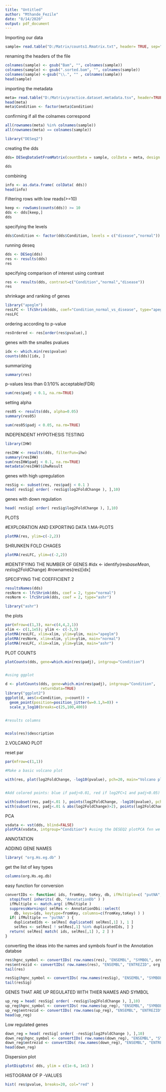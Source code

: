 ---
title: "Untitled"
author: "Mthande_Fezile"
date: "8/14/2020"
output: pdf_document
---

Importing our data
```{r}
sample= read.table("D:/Matrix/counts1.Rmatrix.txt", header= TRUE, sep="\t", row.names = 1)
```
renaming the headers of the file
```{r}
colnames(sample) <- gsub("Bam", "", colnames(sample))
colnames(sample) <- gsub(".sorted.bam", "", colnames(sample))
colnames(sample) <-gsub("\\.", "" , colnames(sample))
head(sample)
```
importing the metadata

```{r}
meta= read.table("D:/Matrix/practice.dataset.metadata.tsv", header=TRUE, sep="\t", row.names = 1)
head(meta)
meta$Condition <- factor(meta$Condition)
```

confirming if all the colnames correspond
```{r}
all(rownames(meta) %in% colnames(sample))
all(rownames(meta) == colnames(sample))
```

```{r,include=FALSE}
library("DESeq2")
```
creating the dds
```{r}
dds= DESeqDataSetFromMatrix(countData = sample, colData = meta, design = ~ Condition)

dds
```

combining
```{r}
info <- as.data.frame( colData( dds))
head(info)
```

Filtering rows with low reads(>=10)
```{r}
keep <- rowSums(counts(dds)) >= 10
dds <- dds[keep,]
dds
```

specifying the levels
```{r}
dds$Condition <- factor(dds$Condition, levels = c("disease","normal"))
```

running deseq
```{r}
dds <- DESeq(dds)
res <- results(dds)
res
```

specifying comparison of interest using contrast

```{r}
res <- results(dds, contrast=c("Condition","normal","disease"))
res
```

shrinkage and ranking of genes
```{r}
library("apeglm")
resLFC <- lfcShrink(dds, coef="Condition_normal_vs_disease", type="apeglm")
resLFC
```

ordering according to p-value
```{r}
resOrdered <- res[order(res$pvalue),]
```

genes with the smalles pvalues
```{r}
idx <- which.min(res$pvalue)
counts(dds)[idx, ]
```


summarizing
```{r}
summary(res)
```

p-values less than 0.1/10% acceptable(FDR)
```{r}
sum(res$padj < 0.1, na.rm=TRUE)
```

setting alpha
```{r}
res05 <- results(dds, alpha=0.05)
summary(res05)

sum(res05$padj < 0.05, na.rm=TRUE)
```

INDEPENDENT HYPOTHESIS TESTING
```{r, results='hide'}
library(IHW)
```
```{r}
resIHW <- results(dds, filterFun=ihw)
summary(resIHW)
sum(resIHW$padj < 0.1, na.rm=TRUE)
metadata(resIHW)$ihwResult
```


genes with high upregulation
```{r}
resSig <- subset(res, res$padj < 0.1 )
head( resSig[ order( -resSig$log2FoldChange ), ],10)
```

genes with down regulation
```{r}
head( resSig[ order( resSig$log2FoldChange ), ],10)
```

PLOTS


#EXPLORATION AND EXPORTING DATA
1.MA-PLOTS

```{r}
plotMA(res, ylim=c(-2,2))
```

SHRUNKEN FOLD CHAGES
```{r}
plotMA(resLFC, ylim=c(-2,2))
```

#IDENTIFYING THE NUMBER OF GENES
#idx <- identify(res$baseMean, res$log2FoldChange)
#rownames(res)[idx]


SPECIFYING THE COEFFICIENT 2
```{r}
resultsNames(dds)
resNorm <- lfcShrink(dds, coef = 2, type="normal")
resNorm <- lfcShrink(dds, coef = 2, type="ashr")
```

```{r, results="hide"}
library("ashr")
```

the plots
```{r}
par(mfrow=c(1,3), mar=c(4,4,2,1))
xlim <- c(1,1e5); ylim <- c(-3,3)
plotMA(resLFC, xlim=xlim, ylim=ylim, main="apeglm")
plotMA(resNorm, xlim=xlim, ylim=ylim, main="normal")
plotMA(resLFC, xlim=xlim, ylim=ylim, main="ashr")
```


PLOT COUNTS
```{r}
plotCounts(dds, gene=which.min(res$padj), intgroup="Condition")


#using ggplot

d <- plotCounts(dds, gene=which.min(res$padj), intgroup="Condition", 
                returnData=TRUE)
library("ggplot2")
ggplot(d, aes(x=Condition, y=count)) + 
  geom_point(position=position_jitter(w=0.1,h=0)) + 
  scale_y_log10(breaks=c(25,100,400))


#results columns


mcols(res)$description


```
2.VOLCANO PLOT

reset par
```{r}
par(mfrow=c(1,1))

#Make a basic volcano plot

with(res, plot(log2FoldChange, -log10(pvalue), pch=20, main="Volcano plot", xlim=c(-3,3)))


#Add colored points: blue if padj<0.01, red if log2FC>1 and padj<0.05)

with(subset(res, padj<.01 ), points(log2FoldChange, -log10(pvalue), pch=20, col="blue"))
with(subset(res, padj<.01 & abs(log2FoldChange)>2), points(log2FoldChange, -log10(pvalue), pch=20, col="red"))
```

PCA
```{r}
vsdata <- vst(dds, blind=FALSE)
plotPCA(vsdata, intgroup="Condition") #using the DESEQ2 plotPCA fxn we can
```

ANNOTATION

ADDING GENE NAMES
```{r, results='hide'}
library( "org.Hs.eg.db" )
```

get the list of key types
```{r}
columns(org.Hs.eg.db)
```
easy function for conversion
```{r}
convertIDs <- function( ids, fromKey, toKey, db, ifMultiple=c( "putNA", "useFirst" ) ) {
  stopifnot( inherits( db, "AnnotationDb" ) )
  ifMultiple <- match.arg( ifMultiple )
  suppressWarnings( selRes <- AnnotationDbi::select( 
    db, keys=ids, keytype=fromKey, columns=c(fromKey,toKey) ) )
  if( ifMultiple == "putNA" ) {
    duplicatedIds <- selRes[ duplicated( selRes[,1] ), 1 ]   
    selRes <- selRes[ ! selRes[,1] %in% duplicatedIds, ] }
  return( selRes[ match( ids, selRes[,1] ), 2 ] )
}
```

converting the ideas into the names and symbols founf in the Annotation databse
```{r}
res$hgnc_symbol <- convertIDs( row.names(res), "ENSEMBL", "SYMBOL", org.Hs.eg.db )
res$entrezid <- convertIDs( row.names(res), "ENSEMBL", "ENTREZID", org.Hs.eg.db )
tail(res)

resSig$hgnc_symbol <- convertIDs( row.names(resSig), "ENSEMBL", "SYMBOL", org.Hs.eg.db )
tail(resSig)
```

GENES THAT ARE UP REGULATED WITH THIER NAMES AND SYMBOL
```{r}
up_reg = head( resSig[ order( -resSig$log2FoldChange ), ],10)
up_reg$hgnc_symbol <- convertIDs( row.names(up_reg), "ENSEMBL", "SYMBOL", org.Hs.eg.db )
up_reg$entrezid <- convertIDs( row.names(up_reg), "ENSEMBL", "ENTREZID", org.Hs.eg.db )
head(up_reg)
```

Low regulated genes
```{r}
down_reg = head( resSig[ order( -resSig$log2FoldChange ), ],10)
down_reg$hgnc_symbol <- convertIDs( row.names(down_reg), "ENSEMBL", "SYMBOL", org.Hs.eg.db )
down_reg$entrezid <- convertIDs( row.names(down_reg), "ENSEMBL", "ENTREZID", org.Hs.eg.db )
head(down_reg)
```

Dispersion plot
```{r}
plotDispEsts( dds, ylim = c(1e-6, 1e1) )
```

HISTOGRAM OF P -VALUES
```{r}
hist( res$pvalue, breaks=20, col="red" )
```
